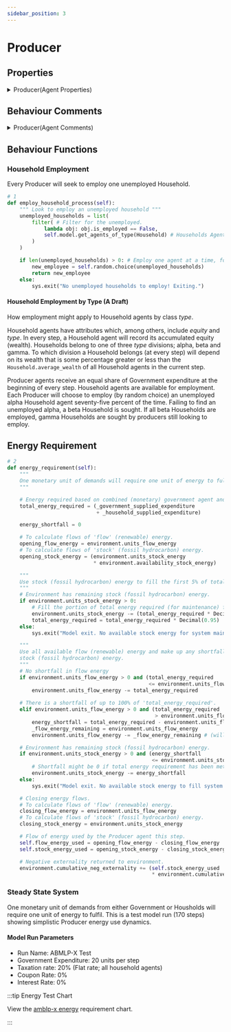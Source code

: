 ```yaml
---
sidebar_position: 3
---
```


# Producer

## Properties

<details>
  <summary>Producer(Agent Properties)</summary>
  <div>
    <div>
        ```python showLineNumbers title="agents.py"
        class Producer(mesa.Agent):
            """A Producer agent."""

            def __init__(self, unique_id, model):
                super().__init__(unique_id, model)
                
                self.breed = "Producer"
                self.period = 0 # Model run step.

                # (Gs) (source account)
                self.government_supplied_expenditure = Decimal(0) 
                # (Cs) (source account)
                self.consumption_goods_supplied = Decimal(0)
                # Memo account: (Contribution to National Income (Y)) : (Y = Gs + Cs)
                self.income_memo_account = Decimal(0)
                # (W_Nd) (use account)
                self.wage_rate_demanded = Decimal(0)

                # Energy use
                self.flow_energy_used = Decimal(0)
                self.stock_energy_used = Decimal(0)
        ```
    </div>
  </div>
</details>

## Behaviour Comments

<details>
  <summary>Producer(Agent Comments)</summary>
  <div>
    <div>
        ```python showLineNumbers title="agents.py"
        def step(self):
            """
            Producer Functions (each and every step):
            1 Choose and employ a household agent.
            2 Connect with the Environment and account for government and household consumption demands.
            3 Communicate to employed household agents their wage this step.
            """
        ```
    </div>
  </div>
</details>

## Behaviour Functions

### Household Employment

Every Producer will seek to employ one unemployed Household.

```python showLineNumbers title="agents.py"
# 1
def employ_household_process(self):
    """ Look to employ an unemployed household """
    unemployed_households = list(
        filter( # Filter for the unemployed.
            lambda obj: obj.is_employed == False,
            self.model.get_agents_of_type(Household) # Households AgentSet.
        )
    )

    if len(unemployed_households) > 0: # Employ one agent at a time, for the moment.
        new_employee = self.random.choice(unemployed_households)
        return new_employee
    else:
        sys.exit("No unemployed households to employ! Exiting.")
```

#### Household Employment by Type (A Draft)

How employment might apply to Household agents by class *type*.

Household agents have attributes which, among others, include *equity* and *type*. In every step, a Household agent will record its accumulated equity (wealth). Households belong to one of three *type* divisions; alpha, beta and gamma. To which division a Household belongs (at every step) will depend on its wealth that is some percentage greater or less than the `Household.average_wealth` of all Household agents in the current step.

Producer agents receive an equal share of Government expenditure at the beginning of every step. Household agents are available for employment. Each Producer will choose to employ (by random choice) an unemployed alpha Household agent seventy-five percent of the time. Failing to find an unemployed alpha, a beta Household is sought. If all beta Households are employed, gamma Households are sought by producers still looking to employ.

## Energy Requirement

```python showLineNumbers title="agents.py"
# 2
def energy_requirement(self):
    """
    One monetary unit of demands will require one unit of energy to fulfil.
    """

    # Energy required based on combined (monetary) government agent and consumer agents desires.
    total_energy_required = (_government_supplied_expenditure
                             + _household_supplied_expenditure)

    energy_shortfall = 0

    # To calculate flows of 'flow' (renewable) energy.
    opening_flow_energy = environment.units_flow_energy
    # To calculate flows of 'stock' (fossil hydrocarbon) energy.
    opening_stock_energy = (environment.units_stock_energy
                            * environment.availability_stock_energy)

    """
    Use stock (fossil hydrocarbon) energy to fill the first 5% of total energy required.
    """
    # Environment has remaining stock (fossil hydrocarbon) energy.
    if environment.units_stock_energy > 0:
        # Fill the portion of total energy required (for maintenance) from stock energy.
        environment.units_stock_energy -= (total_energy_required * Decimal(0.05))
        total_energy_required = total_energy_required * Decimal(0.95)
    else:
        sys.exit("Model exit. No available stock energy for system maintenance.")

    """
    Use all available flow (renewable) energy and make up any shortfall with
    stock (fossil hydrocarbon) energy.    
    """
    # No shortfall in flow energy
    if environment.units_flow_energy > 0 and (total_energy_required
                                              <= environment.units_flow_energy):
        environment.units_flow_energy -= total_energy_required
    
    # There is a shortfall of up to 100% of 'total_energy_required'.
    elif environment.units_flow_energy > 0 and (total_energy_required
                                                > environment.units_flow_energy):
        energy_shortfall = total_energy_required - environment.units_flow_energy
        _flow_energy_remaining = environment.units_flow_energy
        environment.units_flow_energy -= _flow_energy_remaining # (will be 0).

    # Environment has remaining stock (fossil hydrocarbon) energy.
    if environment.units_stock_energy > 0 and (energy_shortfall 
                                               <= environment.units_stock_energy):
        # Shortfall might be 0 if total energy requirement has been met by flow energy.
        environment.units_stock_energy -= energy_shortfall
    else:
        sys.exit("Model exit. No available stock energy to fill system shortfall.")

    # Closing energy flows.
    # To calculate flows of 'flow' (renewable) energy.
    closing_flow_energy = environment.units_flow_energy
    # To calculate flows of 'stock' (fossil hydrocarbon) energy.
    closing_stock_energy = environment.units_stock_energy 

    # Flow of energy used by the Producer agent this step.
    self.flow_energy_used = opening_flow_energy - closing_flow_energy
    self.stock_energy_used = opening_stock_energy - closing_stock_energy

    # Negative externality returned to environment.
    environment.cumulative_neg_externality += (self.stock_energy_used
                                               * environment.cumulative_neg_externality_rate)
```

### Steady State System

One monetary unit of demands from either Government or Housholds will require one unit of energy to fulfil. This is a test model run (170 steps) showing simplistic Producer energy use dynamics.

#### Model Run Parameters

- Run Name: ABMLP-X Test
- Government Expenditure: 20 units per step
- Taxation rate: 20% (Flat rate; all household agents)
- Coupon Rate: 0%
- Interest Rate: 0%

:::tip Energy Test Chart

View the [amblp-x energy](https://www.data-reports.net/gilt-edged-studio/abmlp-x-energy-test.html) requirement chart.

:::
